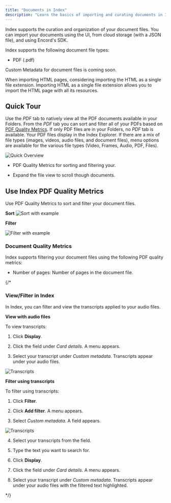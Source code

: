 ```yaml
---
title: "Documents in Index"
description: "Learn the basics of importing and curating documents in Index."
---
```


Index supports the curation and organization of your document files. You can import your documents using the UI, from cloud storage (with a JSON file), and using Encord's SDK.

Index supports the following document file types:
- PDF (.pdf)

<Note>Custom Metadata for document files is coming soon.</Note>

<Tip>When importing HTML pages, considering importing the HTML as a single file extension. Importing HTML as a single file extension allows you to import the HTML page with all its resources.</Tip>

## Quick Tour

Use the _PDF_ tab to natively view all the PDF documents available in your Folders. From the _PDF_ tab you can sort and filter all of your PDFs based on [PDF Quality Metrics](#document-quality-metrics). If only PDF files are in your Folders, no _PDF_ tab is available. Your PDF files display in the Index Explorer. If there are a mix of file types (images, videos, audio files, and document files), menu options are available for the various file types (Video, Frames, Audio, PDF, Files).

![Quick Overview](https://storage.googleapis.com/docs-media.encord.com/static/img/Index/index-documents-quick-tour.gif)

- PDF Quality Metrics for sorting and filtering your.

- Expand the file view to scroll though documents.

## Use Index PDF Quality Metrics

Use PDF Quality Metrics to sort and filter your document files.

**Sort**
![Sort with example](https://storage.googleapis.com/docs-media.encord.com/static/img/Index/index-pdf-sort.gif)

**Filter**

![Filter with example](https://storage.googleapis.com/docs-media.encord.com/static/img/Index/index-pdf-filter.gif)

### Document Quality Metrics

Index supports filtering your document files using the following PDF quality metrics:

- Number of pages: Number of pages in the document file.

{/*

### View/Filter in Index

In Index, you can filter and view the transcripts applied to your audio files. 

**View with audio files**

To view transcripts:

1. Click **Display**.

2. Click the field under _Card details_.
   A menu appears.

3. Select your transcript under _Custom metadata_.
   Transcripts appear under your audio files.

![Transcripts](https://storage.googleapis.com/docs-media.encord.com/static/img/Index/audio-transcripts.gif)


**Filter using transcripts**

To filter using transcripts:

1. Click **Filter**.

2. Click **Add filter**.
   A menu appears.

3. Select _Custom metadata_.
   A field appears.

![Transcripts](https://storage.googleapis.com/docs-media.encord.com/static/img/Index/audio-transcripts-02.gif)


4. Select your transcripts from the field.

5. Type the text you want to search for.

6. Click **Display**.

7. Click the field under _Card details_.
   A menu appears.

8. Select your transcript under _Custom metadata_.
   Transcripts appear under your audio files with the filtered text highlighted.


*/}




